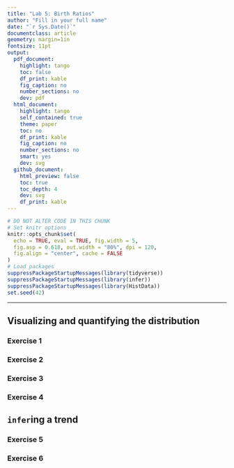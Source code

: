 ```yaml
---
title: "Lab 5: Birth Ratios"
author: "Fill in your full name"
date: "`r Sys.Date()`"
documentclass: article
geometry: margin=1in
fontsize: 11pt
output:
  pdf_document:
    highlight: tango
    toc: false
    df_print: kable
    fig_caption: no
    number_sections: no
    dev: pdf
  html_document:
    highlight: tango
    self_contained: true
    theme: paper
    toc: no
    df_print: kable
    fig_caption: no
    number_sections: no
    smart: yes
    dev: svg
  github_document:
    html_preview: false
    toc: true
    toc_depth: 4
    dev: svg
    df_print: kable
---
```


```r
# DO NOT ALTER CODE IN THIS CHUNK
# Set knitr options
knitr::opts_chunk$set(
  echo = TRUE, eval = TRUE, fig.width = 5,
  fig.asp = 0.618, out.width = "80%", dpi = 120,
  fig.align = "center", cache = FALSE
)
# Load packages
suppressPackageStartupMessages(library(tidyverse))
suppressPackageStartupMessages(library(infer))
suppressPackageStartupMessages(library(HistData))
set.seed(42)
```

---

## Visualizing and quantifying the distribution

### Exercise 1




### Exercise 2




### Exercise 3




### Exercise 4




## `infer`ing a trend

### Exercise 5




### Exercise 6









